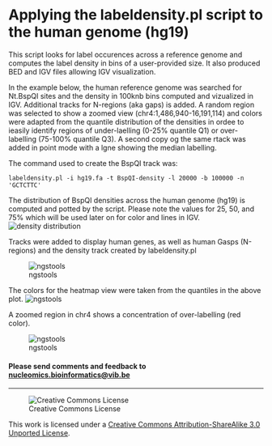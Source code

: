 
Applying the labeldensity.pl script to the human genome (hg19)
==========

This script looks for label occurences across a reference genome and computes the label density in bins of a user-provided size. 
It also produced BED and IGV files allowing IGV visualization. 

In the example below, the human reference genome was searched for Nt.BspQI sites and the density in 100knb bins computed and vizualized in IGV. Additional tracks for N-regions (aka gaps) is added. A random region was selected to show a zoomed view (chr4:1,486,940-16,191,114) and colors were adapted from the quantile distribution of the densities in ordee to ieasily identify regions of under-laelling (0-25% quantile Q1) or over-labelling (75-100% quantile Q3). A second copy og the same rtack was added in point mode with a lgne showing the median labelling.

The command used to create the BspQI track was:

```
labeldensity.pl -i hg19.fa -t BspQI-density -l 20000 -b 100000 -n 'GCTCTTC'
```

The distribution of BspQI densities across the human genome (hg19) is computed and potted by the script. Please note the values for 25, 50, and 75% which will be used later on for color and lines in IGV.
![density distribution](pictures/hg19_100000-BspQI-density-labeldensity.png) 

Tracks were added to display human genes, as well as human Gasps (N-regions) and the density track created by labeldensity.pl

![ngstools](pictures/hg19_NtBspQI.png)

The colors for the heatmap view were taken from the quantiles in the above plot.
![ngstools](pictures/hg19_heatmap-color.png)

A zoomed region in chr4 shows a concentration of over-labelling (red color).

![ngstools](pictures/hg19_NtBspQI-chr4region.png)


<h4>Please send comments and feedback to <a href="mailto:nucleomics.bioinformatics@vib.be">nucleomics.bioinformatics@vib.be</a></h4>

------------

![Creative Commons License](http://i.creativecommons.org/l/by-sa/3.0/88x31.png?raw=true)

This work is licensed under a [Creative Commons Attribution-ShareAlike 3.0 Unported License](http://creativecommons.org/licenses/by-sa/3.0/).
